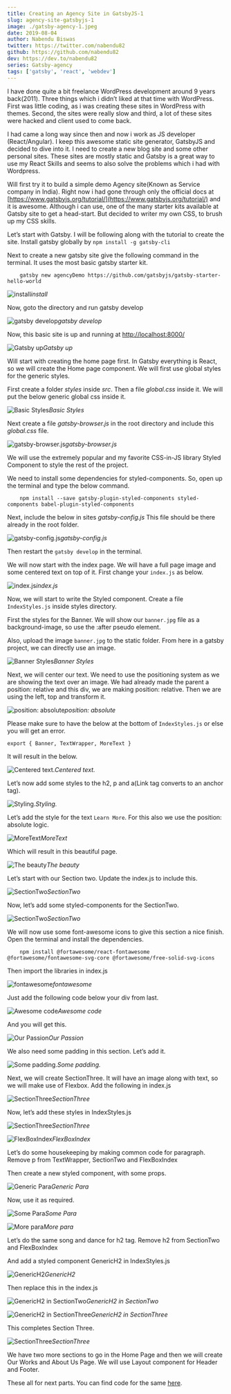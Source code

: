 ```yaml
---
title: Creating an Agency Site in GatsbyJS-1
slug: agency-site-gatsbyjs-1
image: ./gatsby-agency-1.jpeg
date: 2019-08-04
author: Nabendu Biswas
twitter: https://twitter.com/nabendu82
github: https://github.com/nabendu82
dev: https://dev.to/nabendu82
series: Gatsby-agency
tags: ['gatsby', 'react', 'webdev']
---
```


I have done quite a bit freelance WordPress development around 9 years back(2011). Three things which i didn’t liked at that time with WordPress. First was little coding, as i was creating these sites in WordPress with themes. Second, the sites were really slow and third, a lot of these sites were hacked and client used to come back.

I had came a long way since then and now i work as JS developer (React/Angular). I keep this awesome static site generator, GatsbyJS and decided to dive into it. I need to create a new blog site and some other personal sites. These sites are mostly static and Gatsby is a great way to use my React Skills and seems to also solve the problems which i had with Wordpress.

Will first try it to build a simple demo Agency site(Known as Service company in India). Right now i had gone through only the official docs at [https://www.gatsbyjs.org/tutorial/](https://www.gatsbyjs.org/tutorial/) and it is awesome. Although i can use, one of the many starter kits available at Gatsby site to get a head-start. But decided to writer my own CSS, to brush up my CSS skills.

Let’s start with Gatsby. I will be following along with the tutorial to create the site. Install gatsby globally by `npm install -g gatsby-cli`

Next to create a new gatsby site give the following command in the terminal. It uses the most basic gatsby starter kit.

<div className={styles.code__block}>

```
    gatsby new agencyDemo https://github.com/gatsbyjs/gatsby-starter-hello-world
```

</div>

![install](https://res.cloudinary.com/dxkxvfo2o/image/upload/v1590373026/AgencyGatsby/1_r2mrrj.png)*install*

Now, goto the directory and run gatsby develop

![gatsby develop](https://res.cloudinary.com/dxkxvfo2o/image/upload/v1590373026/AgencyGatsby/2_iv2v8u.png)*gatsby develop*

Now, this basic site is up and running at [http://localhost:8000/](http://localhost:8000/)

![Gatsby up](https://res.cloudinary.com/dxkxvfo2o/image/upload/v1590373025/AgencyGatsby/3_hidijx.png)*Gatsby up*

Will start with creating the home page first. In Gatsby everything is React, so we will create the Home page component. We will first use global styles for the generic styles.

First create a folder *styles* inside *src*. Then a file *global.css* inside it. We will put the below generic global css inside it.

![Basic Styles](https://res.cloudinary.com/dxkxvfo2o/image/upload/v1590373040/AgencyGatsby/4_magvhj.png)*Basic Styles*

Next create a file *gatsby-browser.js* in the root directory and include this *global.css* file.

![gatsby-browser.js](https://res.cloudinary.com/dxkxvfo2o/image/upload/v1590373025/AgencyGatsby/5_rzd5kf.png)*gatsby-browser.js*

We will use the extremely popular and my favorite CSS-in-JS library Styled Component to style the rest of the project.

We need to install some dependencies for styled-components. So, open up the terminal and type the below command.

<div className={styles.code__block}>

```
    npm install --save gatsby-plugin-styled-components styled-components babel-plugin-styled-components
```

</div>

Next, include the below in sites *gatsby-config.js* This file should be there already in the root folder.

![gatsby-config.js](https://res.cloudinary.com/dxkxvfo2o/image/upload/v1590373025/AgencyGatsby/6_epuyqp.png)*gatsby-config.js*

Then restart the `gatsby develop` in the terminal.

We will now start with the index page. We will have a full page image and some centered text on top of it. First change your `index.js` as below.

![index.js](https://res.cloudinary.com/dxkxvfo2o/image/upload/v1590373040/AgencyGatsby/7_ti7ey7.png)*index.js*

Now, we will start to write the Styled component. Create a file `IndexStyles.js` inside styles directory.

First the styles for the Banner. We will show our `banner.jpg` file as a background-image, so use the :after pseudo element.

Also, upload the image `banner.jpg` to the static folder. From here in a gatsby project, we can directly use an image.

![Banner Styles](https://res.cloudinary.com/dxkxvfo2o/image/upload/v1590373039/AgencyGatsby/8_urxtvx.png)*Banner Styles*

Next, we will center our text. We need to use the positioning system as we are showing the text over an image. We had already made the parent a position: relative and this div, we are making position: relative. Then we are using the left, top and transform it.

![position: absolute](https://res.cloudinary.com/dxkxvfo2o/image/upload/v1590373039/AgencyGatsby/9_k4iatr.png)*position: absolute*

Please make sure to have the below at the bottom of `IndexStyles.js` or else you will get an error.

<div className={styles.code__block}>

```
export { Banner, TextWrapper, MoreText }
```

</div>

It will result in the below.

![Centered text.](https://res.cloudinary.com/dxkxvfo2o/image/upload/v1590373040/AgencyGatsby/10_dsvcrx.png)*Centered text.*

Let’s now add some styles to the h2, p and a(Link tag converts to an anchor tag).

![Styling.](https://res.cloudinary.com/dxkxvfo2o/image/upload/v1590373039/AgencyGatsby/11_guknhk.png)*Styling.*

Let’s add the style for the text `Learn More`. For this also we use the position: absolute logic.

![MoreText](https://res.cloudinary.com/dxkxvfo2o/image/upload/v1590373038/AgencyGatsby/13_sbyttp.png)*MoreText*

Which will result in this beautiful page.

![The beauty](https://res.cloudinary.com/dxkxvfo2o/image/upload/v1590373039/AgencyGatsby/12_edx506.png)*The beauty*

Let’s start with our Section two. Update the index.js to include this.

![SectionTwo](https://res.cloudinary.com/dxkxvfo2o/image/upload/v1590373039/AgencyGatsby/14_gi35da.png)*SectionTwo*

Now, let’s add some styled-components for the SectionTwo.

![SectionTwo](https://res.cloudinary.com/dxkxvfo2o/image/upload/v1590373038/AgencyGatsby/15_ad8hwp.png)*SectionTwo*

We will now use some font-awesome icons to give this section a nice finish. Open the terminal and install the dependencies.

<div className={styles.code__block}>

```
    npm install @fortawesome/react-fontawesome @fortawesome/fontawesome-svg-core @fortawesome/free-solid-svg-icons
```

</div>

Then import the libraries in index.js

![fontawesome](https://res.cloudinary.com/dxkxvfo2o/image/upload/v1590373038/AgencyGatsby/16_oawhvo.png)*fontawesome*

Just add the following code below your div from last.

![Awesome code](https://res.cloudinary.com/dxkxvfo2o/image/upload/v1590373037/AgencyGatsby/17_r9syux.png)*Awesome code*

And you will get this.

![Our Passion](https://res.cloudinary.com/dxkxvfo2o/image/upload/v1590373037/AgencyGatsby/18_ynonpc.png)*Our Passion*

We also need some padding in this section. Let’s add it.

![Some padding.](https://res.cloudinary.com/dxkxvfo2o/image/upload/v1590373037/AgencyGatsby/19_gdooq3.png)*Some padding.*

Next, we will create SectionThree. It will have an image along with text, so we will make use of Flexbox. Add the following in index.js

![SectionThree](https://res.cloudinary.com/dxkxvfo2o/image/upload/v1590373037/AgencyGatsby/20_jteqrp.png)*SectionThree*

Now, let’s add these styles in IndexStyles.js

![SectionThree](https://res.cloudinary.com/dxkxvfo2o/image/upload/v1590373038/AgencyGatsby/21_ybctsk.png)*SectionThree*

![FlexBoxIndex](https://res.cloudinary.com/dxkxvfo2o/image/upload/v1590373037/AgencyGatsby/22_xzxpqj.png)*FlexBoxIndex*

Let’s do some housekeeping by making common code for paragraph. Remove p from TextWrapper, SectionTwo and FlexBoxIndex

Then create a new styled component, with some props.

![Generic Para](https://res.cloudinary.com/dxkxvfo2o/image/upload/v1590373036/AgencyGatsby/23_nphkvp.png)*Generic Para*

Now, use it as required.

![Some Para](https://res.cloudinary.com/dxkxvfo2o/image/upload/v1590373036/AgencyGatsby/24_gpfhll.png)*Some Para*

![More para](https://res.cloudinary.com/dxkxvfo2o/image/upload/v1590373036/AgencyGatsby/25_lm3ddd.png)*More para*

Let’s do the same song and dance for h2 tag. Remove h2 from SectionTwo and FlexBoxIndex

And add a styled component GenericH2 in IndexStyles.js

![GenericH2](https://res.cloudinary.com/dxkxvfo2o/image/upload/v1590373037/AgencyGatsby/26_gfk6k2.png)*GenericH2*

Then replace this in the index.js

![GenericH2 in SectionTwo](https://res.cloudinary.com/dxkxvfo2o/image/upload/v1590373036/AgencyGatsby/27_vi9auf.png)*GenericH2 in SectionTwo*

![GenericH2 in SectionThree](https://res.cloudinary.com/dxkxvfo2o/image/upload/v1590373036/AgencyGatsby/28_pqroq4.png)*GenericH2 in SectionThree*

This completes Section Three.

![SectionThree](https://res.cloudinary.com/dxkxvfo2o/image/upload/v1590373035/AgencyGatsby/29_bk1jzs.png)*SectionThree*

We have two more sections to go in the Home Page and then we will create Our Works and About Us Page. We will use Layout component for Header and Footer.

These all for next parts. You can find code for the same [here](https://github.com/nabendu82/AgencyDemo).

